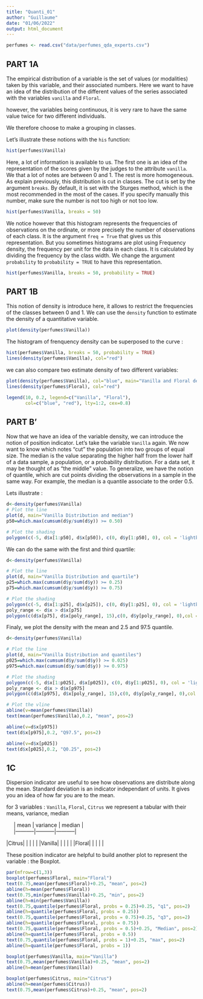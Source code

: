 ```yaml
---
title: "Quanti_01"
author: "Guillaume"
date: "01/06/2022"
output: html_document
---
```


```r
perfumes <- read.csv("data/perfumes_qda_experts.csv")
```

## PART 1A
The empirical distribution of a variable is the set of values (or modalities) taken by this variable, and their associated numbers. Here we want to have an idea of the distribution of the different values of the series associated with the variables `vanilla` and `Floral`.

however, the variables being continuous, it is very rare to have the same value twice for two different individuals.

We therefore choose to make a grouping in classes.

Let's illustrate these notions with the `his` function:
```r
hist(perfumes$Vanilla)
```
Here, a lot of information is available to us. The first one is an idea of the representation of the scores given by the judges to the attribute `vanilla`. We that a lot of notes are between 0 and 1. The rest is more homogeneous. As explain previously, this distribution is cut in classes. The cut is set by the argument `breaks`. By default, it is set with the Sturges method, which is the most recommended in the most of the cases. If you specify manually this number,  make sure the number is not too high or not too low.

```r
hist(perfumes$Vanilla, breaks = 50)
```
We notice however that this histogram represents the frequencies of observations on the ordinate, or more precisely the number of observations of each class. It is the argument `freq = True` that gives us this representation. But you sometimes histograms are plot using Frequency density, the frequency per unit for the data in each class. It is calculated by dividing the frequency by the class width. We change the argument `probability` to `probability = TRUE` to have this representation.

```r
hist(perfumes$Vanilla, breaks = 50, probability = TRUE)
```

## PART 1B

This notion of density is introduce here, it allows to restrict the frequencies of the classes between 0 and 1.
We can use the `density` function to estimate the density of a quantitative variable. 
```r
plot(density(perfumes$Vanilla))
```
The histogram of frenquency density can be superposed to the curve :
```r
hist(perfumes$Vanilla, breaks = 50, probability = TRUE)
lines(density(perfumes$Vanilla), col="red")
```
we can also compare two estimate density of two different variables:
```r
plot(density(perfumes$Vanilla), col="blue", main="Vanilla and Floral density")
lines(density(perfumes$Floral), col="red")

legend(10, 0.2, legend=c("Vanilla", "Floral"),
       col=c("blue", "red"), lty=1:2, cex=0.8)

```

## PART B'

Now that we have an idea of the variable density, we can introduce the notion of position indicator. Let's take the variable `Vanilla` again. We now want to know which notes "cut" the population into two groups of equal size. The median is the value separating the higher half from the lower half of a data sample, a population, or a probability distribution. For a data set, it may be thought of as "the middle" value. To generalize, we have the notion of quantile, which are cut points dividing the observations in a sample in the same way. For example, the median is a quantile associate to the order 0.5. 

Lets illustrate : 
```r
d<-density(perfumes$Vanilla)
# Plot the line
plot(d, main="Vanilla Distribution and median")
p50=which.max(cumsum(d$y/sum(d$y)) >= 0.50)

# Plot the shading
polygon(c(-5, d$x[1:p50], d$x[p50]), c(0, d$y[1:p50], 0), col = 'lightblue')
```

We can do the same with the first and third quartile:
```r
d<-density(perfumes$Vanilla)

# Plot the line
plot(d, main="Vanilla Distribution and quartile")
p25=which.max(cumsum(d$y/sum(d$y)) >= 0.25)
p75=which.max(cumsum(d$y/sum(d$y)) >= 0.75)

# Plot the shading
polygon(c(-5, d$x[1:p25], d$x[p25]), c(0, d$y[1:p25], 0), col = 'lightblue')
poly_range <- d$x > d$x[p75] 
polygon(c(d$x[p75], d$x[poly_range], 15),c(0, d$y[poly_range], 0),col = "lightblue") 
```
Finaly, we plot the density with the mean and 2.5 and 97.5 quantile.
```r
d<-density(perfumes$Vanilla)

# Plot the line
plot(d, main="Vanilla Distribution and quantiles")
p025=which.max(cumsum(d$y/sum(d$y)) >= 0.025)
p975=which.max(cumsum(d$y/sum(d$y)) >= 0.975)

# Plot the shading
polygon(c(-5, d$x[1:p025], d$x[p025]), c(0, d$y[1:p025], 0), col = 'lightblue')
poly_range <- d$x > d$x[p975] 
polygon(c(d$x[p975], d$x[poly_range], 15),c(0, d$y[poly_range], 0),col = "lightblue")

# Plot the vline
abline(v=mean(perfumes$Vanilla))
text(mean(perfumes$Vanilla),0.2, "mean", pos=2)

abline(v=d$x[p975])
text(d$x[p975],0.2, "Q97.5", pos=2)

abline(v=d$x[p025])
text(d$x[p025],0.2, "Q0.25", pos=2)
```

## 1C

Dispersion indicator are useful to see how observations are distribute along the mean. 
Standard deviation is an indicator independant of units. It gives you an idea of how far you are to the mean. 

for 3 variables : `Vanilla`, `Floral`, `Citrus` we represent a tabular with their means, variance, median

|      | mean | variance | median | 
|      |-----------|-----------|-----------|
|Citrus| | | | | 
|Vanilla| | | | | 
|Floral| | | | | 

These position indicator are helpful to build another plot to represent the variable : the Boxplot.

```r
par(mfrow=c(1,3))
boxplot(perfumes$Floral, main="Floral")
text(0.75,mean(perfumes$Floral)+0.25, "mean", pos=2)
abline(h=mean(perfumes$Floral))
text(0.75,min(perfumes$Vanilla)+0.25, "min", pos=2)
abline(h=min(perfumes$Vanilla))
text(0.75,quantile(perfumes$Floral, probs = 0.25)+0.25, "q1", pos=2)
abline(h=quantile(perfumes$Floral, probs = 0.25))
text(0.75,quantile(perfumes$Floral, probs = 0.75)+0.25, "q3", pos=2)
abline(h=quantile(perfumes$Floral, probs = 0.75))
text(0.75,quantile(perfumes$Floral, probs = 0.5)+0.25, "Median", pos=2)
abline(h=quantile(perfumes$Floral, probs = 0.5))
text(0.75,quantile(perfumes$Floral, probs = 1)+0.25, "max", pos=2)
abline(h=quantile(perfumes$Floral, probs = 1))

boxplot(perfumes$Vanilla, main="Vanilla")
text(0.75,mean(perfumes$Vanilla)+0.25, "mean", pos=2)
abline(h=mean(perfumes$Vanilla))

boxplot(perfumes$Citrus, main="Citrus")
abline(h=mean(perfumes$Citrus))
text(0.75,mean(perfumes$Citrus)+0.25, "mean", pos=2)
```

